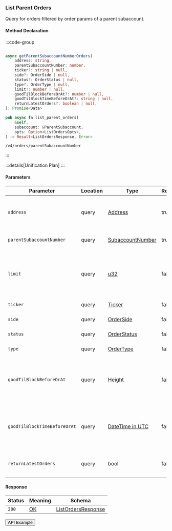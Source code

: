 
### List Parent Orders

Query for orders filtered by order params of a parent subaccount.

#### Method Declaration

:::code-group

```python [Python]

```

```typescript [TypeScript]
async getParentSubaccountNumberOrders(
    address: string,
    parentSubaccountNumber: number,
    ticker?: string | null,
    side?: OrderSide | null,
    status?: OrderStatus | null,
    type?: OrderType | null,
    limit?: number | null,
    goodTilBlockBeforeOrAt?: number | null,
    goodTilBlockTimeBeforeOrAt?: string | null,
    returnLatestOrders?: boolean | null,
): Promise<Data>
```

```rust [Rust]
pub async fn list_parent_orders(
    &self,
    subaccount: &ParentSubaccount,
    opts: Option<ListOrdersOpts>,
) -> Result<ListOrdersResponse, Error>
```

```url [API]
/v4/orders/parentSubaccountNumber
```

:::

:::details[Unification Plan]
:::

#### Parameters

| Parameter                             | Location  | Type                  | Required  | Description                                                           |
| ------------------------------------- | --------- | --------------------- | --------- | --------------------------------------------------------------------- |
| `address`                             | query     | [Address]             | true      | The wallet address that owns the account.                             |
| `parentSubaccountNumber`              | query     | [SubaccountNumber]    | true      | Parent subaccount number                                              |
| `limit`                               | query     | [u32]                 | false     | Maximum number of asset positions to return in the response.          |
| `ticker`                              | query     | [Ticker]              | false     | The ticker filter.                                                    |
| `side`                                | query     | [OrderSide]           | false     | The order side filter.                                                |
| `status`                              | query     | [OrderStatus]         | false     | The order status filter.                                              |
| `type`                                | query     | [OrderType]           | false     | The order type filter.                                                |
| `goodTilBlockBeforeOrAt`              | query     | [Height]              | false     | The block number filter for orders good until before or at.           |
| `goodTilBlockTimeBeforeOrAt`          | query     | [DateTime in UTC]     | false     | The timestamp filter for orders good until before or at.              |
| `returnLatestOrders`                  | query     | bool                  | false     | Whether to return only the latest orders.                             |

#### Response

| Status | Meaning     | Schema                         |
| ------ | ----------- | ------------------------------ |
| `200`  | [OK]        | [ListOrdersResponse]           |

<Button href="https://indexer.v4testnet.dydx.exchange/v4/orders/parentSubaccountNumber?address=dydx14zzueazeh0hj67cghhf9jypslcf9sh2n5k6art&parentSubaccountNumber=0">API Example</Button>

[Address]: /types/address
[SubaccountNumber]: /types/subaccount_number
[u32]: /types/u32
[Ticker]: /types/ticker
[OrderSide]: /types/order_side
[OrderStatus]: /types/order_status
[OrderType]: /types/order_type
[Height]: /types/height
[DateTime in UTC]: /types/date_time
[ListOrdersResponse]: /types/list_orders_response
[OK]: /types/ok
